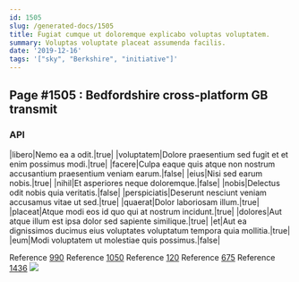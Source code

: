 ```yaml
---
id: 1505
slug: /generated-docs/1505
title: Fugiat cumque ut doloremque explicabo voluptas voluptatem.
summary: Voluptas voluptate placeat assumenda facilis.
date: '2019-12-16'
tags: '["sky", "Berkshire", "initiative"]'
---
```


## Page #1505 : Bedfordshire cross-platform GB transmit
### API

|libero|Nemo ea a odit.|true|
|voluptatem|Dolore praesentium sed fugit et et enim possimus modi.|true|
|facere|Culpa eaque quis atque non nostrum accusantium praesentium veniam earum.|false|
|eius|Nisi sed earum nobis.|true|
|nihil|Et asperiores neque doloremque.|false|
|nobis|Delectus odit nobis quia veritatis.|false|
|perspiciatis|Deserunt nesciunt veniam accusamus vitae ut sed.|true|
|quaerat|Dolor laboriosam illum.|true|
|placeat|Atque modi eos id quo qui at nostrum incidunt.|true|
|dolores|Aut atque illum est ipsa dolor sed sapiente similique.|true|
|et|Aut ea dignissimos ducimus eius voluptates voluptatum tempora quia mollitia.|true|
|eum|Modi voluptatem ut molestiae quis possimus.|false|

Reference [990](/990)
Reference [1050](/1050)
Reference [120](/120)
Reference [675](/675)
Reference [1436](/1436)
![](/assets/cats-2.jpg)


